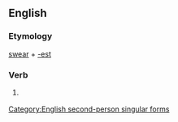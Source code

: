 ==English==

===Etymology===
[[swear]] + [[-est]]

===Verb===
{{infl|en|verb form}}

# {{archaic}} {{form of|Second-person singular simple present form of|swear}}

[[Category:English second-person singular forms]]